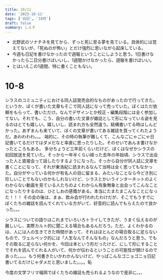 ```yaml
---
title: 10/11
date: '2023-10-11'
tags: ['日記', '10月']
draft: false
summary: しらす
---
```

- 北野武のソナチネを見てから、ずっと死に至る夢を見ている。具体的には覚えてないが、「死ぬのが怖い」とだけ強烈に思いながら起床している。
- 今週も日記を書けなかったので週報ということにしようと思う。1日書けなかったら二日分書けばいいし、1週間かけなかったら、週報を書けばいい。
- とはいえこの1週間、特に書くこともない。

# 10-8
シラスのコミュニティにおける同人誌発売会的なものがあったので行ってきた。というか、ぼくが書いた文章もそこで同人誌になって売っていた。ぼくはただ依頼をもらって、書いただけ。なんでデザインとか校正・編集段階には全く参加してない。それでも、こう、自分の書いた文章が雑誌として形になっている姿を見るのはとても嬉しい。嬉しいし、読まれ方も全然違う。結構書いてる時はしんどかった。あずまんも来ていて、ぼくの文章が書いてある雑誌を買ってくれたようだ。あわわわわ。。。
端的に、その時の執筆が難しくて、こんなごにゃごにゃ日記書いてるだけではダメだなと率直に思ったりした。そのせいであんま書けなかったところもある。
多分ちょうど三年前くらいだけど、ぼくはなぜかシラスの初回放送を見ていた。そっから一年半くらい経った去年の年始頃、シラスで出会った人と直接会って話したりするようになった。そっから自分が同人誌に文章を書くことになって、それが東浩紀に読まれるなんて当時は全く思ってもなかった。自分がやっている何かが有名人の目に留まる、みたいなことなら今どき別に珍しいことでもないのかもしれないけど、シラスとかいうインターネットのよくわからない動画を見ている人たちのよくわからん有象無象と出会ってこんなことになったりするのは、ひとしおの感慨がある。本当にたまたまこんなことになった！！！
その会の後は、まぁ、飲み会が行われたわけだが、そこでもうすでにぼくたちの雑誌を読んでくれている方がいて、好意的に読んでもらえたので良かった。。。

シラスについての語りはこれまでいろいろトライしてきたが、うまく伝えるのが難しいし、実際カルト的に聞こえる場合もあるんだろう。ただ、よくわかるのは、人には人の生きてきた時間があって、それはほとんどの場合取るに足らないもので、ウェルベック的には「人生なんてそんなもの」なんだろうと思う。でもその取るに足らない何かを、今回は本という形だったけど、にして形にすることでそれを読んでくれる人がいて、何かが伝わるということの可能性が開けるのであった。。。。もう何書きたいかわかんないけど、やっぱこんなゴニョゴニョ日記書いてるだけじゃダメだと思いました。。。。恥

今度の文学フリマ福岡でぼくたちの雑誌も売られるようなので是非に、。、
